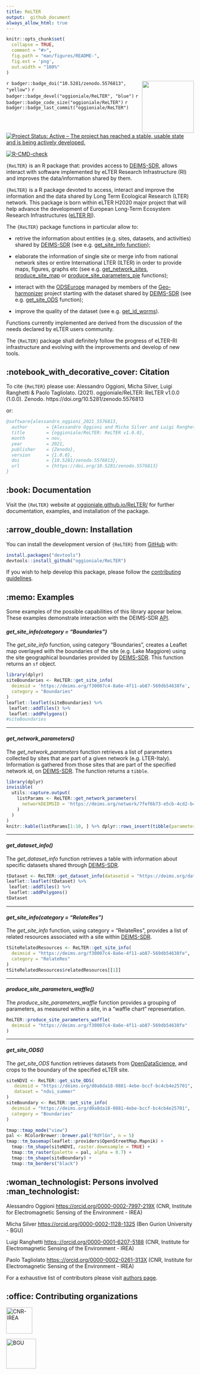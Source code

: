 ```yaml
---
title: ReLTER
output:  github_document
always_allow_html: true
---
```


<!-- README.md is generated from README.Rmd. Please edit that file -->

```r
knitr::opts_chunk$set(
  collapse = TRUE,
  comment = "#>",
  fig.path = "man/figures/README-",
  fig.ext = 'png',
  out.width = "100%"
)
```

<img src='man/figures/logo.png' align="right" height="139" />

<!-- badges: start -->
<!-- other badges https://github.com/GuangchuangYu/badger -->
<!-- DOI badge -->
`r badger::badge_doi("10.5281/zenodo.5576813", "yellow")`
<!-- the version is determined via the DESCRIPTION file -->
`r badger::badge_devel("oggioniale/ReLTER", "blue")`
<!-- CRAN badges -->
<!-- `r badger::badge_cran_release("oggioniale/ReLTER", "orange")` -->
<!-- `r badger::badge_cran_checks("ReLTER")` -->
`r badger::badge_code_size("oggioniale/ReLTER")`
`r badger::badge_last_commit("oggioniale/ReLTER")`
[![Project Status: Active – The project has reached a stable, usable state and is being actively developed.](https://www.repostatus.org/badges/latest/active.svg)](https://www.repostatus.org/#active)

<!-- Once you have submitted a package and it has passed editor checks, add a peer-review badge via -->
<!-- [![](https://badges.ropensci.org/<issue_id>_status.svg)](https://github.com/ropensci/software-review/issues/<issue_id>) -->
<!-- where issue_id is the number of the issue in the software-review repository. -->
[![R-CMD-check](https://github.com/oggioniale/ReLTER/workflows/R-CMD-check/badge.svg)](https://github.com/oggioniale/ReLTER/actions)
<!-- badges: end -->

`{ReLTER}` is an R package that: provides access to [DEIMS-SDR](https://deims.org/), allows interact with software implemented by eLTER Research Infrastructure (RI) and improves the data/information shared by them.

`{ReLTER}` is a R package devoted to access, interact and improve the information and the data shared by Long Term Ecological Research (LTER) network. This package is born within eLTER H2020 major project that will help advance the development of European Long-Term Ecosystem Research Infrastructures ([eLTER RI](https://elter-ri.eu)).

The `{ReLTER}` package functions in particular allow to:

- retrive the information about entities (e.g. sites, datasets, and activities) shared by [DEIMS-SDR](https://deims.org/) (see e.g. [get_site_info function](https://oggioniale.github.io/ReLTER/reference/get_site_info.html));

- elaborate the information of single site or merge info from national network sites or entire International LTER (ILTER) in order to provide maps, figures, graphs etc (see e.g. [get_network_sites](https://oggioniale.github.io/ReLTER/reference/get_network_sites.html), [produce_site_map](https://oggioniale.github.io/ReLTER/reference/produce_site_map.html) or [produce_site_parameters_pie](https://oggioniale.github.io/ReLTER/reference/produce_site_parameters_pie.html) functions);

- interact with the [ODSEurope](maps.opendatascience.eu) managed by members of the [Geo-harmonizer](https://opendatascience.eu/geoharmonizer-project/) project starting with the dataset shared by [DEIMS-SDR](https://deims.org/) (see e.g. [get_site_ODS](https://oggioniale.github.io/ReLTER/reference/get_site_ODS.html) function);

- improve the quality of the dataset (see e.g. [get_id_worms](https://oggioniale.github.io/ReLTER/reference/get_id_worms.html)).

Functions currently implemented are derived from the discussion of the needs declared by eLTER users community.

The `{ReLTER}` package shall definitely follow the progress of eLTER-RI infrastructure and evolving with the improvements and develop of new tools.

<!-- about the icons https://github.com/ikatyang/emoji-cheat-sheet -->
## :notebook_with_decorative_cover: Citation

To cite `{ReLTER}` please use:
Alessandro Oggioni, Micha Silver, Luigi Ranghetti & Paolo Tagliolato. (2021). oggioniale/ReLTER: ReLTER v1.0.0 (1.0.0). Zenodo. https://doi.org/10.5281/zenodo.5576813

or:

``` bibtex
@software{alessandro_oggioni_2021_5576813,
  author       = {Alessandro Oggioni and Micha Silver and Luigi Ranghetti and Paolo Tagliolato},
  title        = {oggioniale/ReLTER: ReLTER v1.0.0},
  month        = nov,
  year         = 2021,
  publisher    = {Zenodo},
  version      = {1.0.0},
  doi          = {10.5281/zenodo.5576813},
  url          = {https://doi.org/10.5281/zenodo.5576813}
}
```

## :book: Documentation

Visit the `{ReLTER}` website at [oggioniale.github.io/ReLTER/](https://oggioniale.github.io/ReLTER/) for further documentation, examples,  and installation of the package.  


## :arrow_double_down: Installation

You can install the development version of `{ReLTER}` from [GitHub](https://github.com/oggioniale/ReLTER) with:

```r
install.packages("devtools")
devtools::install_github("oggioniale/ReLTER")
```
If you wish to help develop this package, please follow the [contributing guidelines](CONTRIBUTING.md).

## :memo: Examples

Some examples of the possible capabilities of this library appear below. These examples demonstrate interaction with the DEIMS-SDR [API](https://deims.org/api).

#### *get_site_info(category = "Boundaries")*

The *get_site_info* function, using category "Boundaries", creates a Leaflet map overlayed with the boundaries of the site (e.g. Lake Maggiore) using the site geographical boundaries provided by [DEIMS-SDR](https://deims.org/). This function returns an `sf` object.

```r
library(dplyr)
siteBoundaries <- ReLTER::get_site_info(
  deimsid = 'https://deims.org/f30007c4-8a6e-4f11-ab87-569db54638fe',
  category = "Boundaries"
)
leaflet::leaflet(siteBoundaries) %>% 
 leaflet::addTiles() %>% 
 leaflet::addPolygons()
#siteBoundaries
```

--------------------------------

#### *get_network_parameters()*

The *get_network_parameters* function retrieves a list of parameters collected by sites that are part of a given network (e.g. LTER-Italy). Information is gathered from those sites that are part of the specified network id, on [DEIMS-SDR](https://deims.org/). The function returns a `tibble`.

```r
library(dplyr)
invisible(
  utils::capture.output(
    listParams <- ReLTER::get_network_parameters(
      networkDEIMSID = 'https://deims.org/network/7fef6b73-e5cb-4cd2-b438-ed32eb1504b3'
    )
  )
)
knitr::kable(listParams[1:10, ] %>% dplyr::rows_insert(tibble(parameterLabel = "...", parameterUri = "...")))
```

--------------------------------

#### *get_dataset_info()*

The *get_dataset_info* function retrieves a table with information about specific datasets shared through [DEIMS-SDR](https://deims.org/).

```r
tDataset <- ReLTER::get_dataset_info(datasetid = "https://deims.org/dataset/38d604ef-decb-4d67-8ac3-cc843d10d3ef")
leaflet::leaflet(tDataset) %>% 
 leaflet::addTiles() %>% 
 leaflet::addPolygons()
tDataset
```

--------------------------------

#### *get_site_info(category = "RelateRes")*

The *get_site_info* function, using category = "RelateRes", provides a list of related resources associated with a site within [DEIMS-SDR](https://deims.org/).

```r
tSiteRelatedResources <- ReLTER::get_site_info(
  deimsid = "https://deims.org/f30007c4-8a6e-4f11-ab87-569db54638fe",
  category = "RelateRes"
)
tSiteRelatedResources$relatedResources[[1]]
```

--------------------------------

#### *produce_site_parameters_waffle()*

The *produce_site_parameters_waffle* function provides a grouping of parameters, as measured within a site, in a "waffle chart" representation.

```r
ReLTER::produce_site_parameters_waffle(
  deimsid = "https://deims.org/f30007c4-8a6e-4f11-ab87-569db54638fe"
)
```

--------------------------------

#### *get_site_ODS()*

The *get_site_ODS* function retrieves datasets from [OpenDataScience](https://maps.opendatascience.eu/), and crops to the boundary of the specified eLTER site.

```r
siteNDVI <- ReLTER::get_site_ODS(
   deimsid = "https://deims.org/d0a8da18-0881-4ebe-bccf-bc4cb4e25701",
   dataset = "ndvi_summer"
)
siteBoundary <- ReLTER::get_site_info(
  deimsid = "https://deims.org/d0a8da18-0881-4ebe-bccf-bc4cb4e25701",
  category = "Boundaries"
)

tmap::tmap_mode("view")
pal <- RColorBrewer::brewer.pal("RdYlGn", n = 5)
tmap::tm_basemap(leaflet::providers$OpenStreetMap.Mapnik) +
  tmap::tm_shape(siteNDVI, raster.downsample = TRUE) +
  tmap::tm_raster(palette = pal, alpha = 0.7) + 
  tmap::tm_shape(siteBoundary) +
  tmap::tm_borders("black")
```

## :woman_technologist: Persons involved :man_technologist:

Alessandro Oggioni <https://orcid.org/0000-0002-7997-219X> (CNR, Institute for Electromagnetic Sensing of the Environment - IREA)

<!-- Add authors, reviewers including those who, within eLTER network, reviewed the package and add acknowledgements 
     in accordance with this https://ropensci.org/blog/2018/03/16/thanking-reviewers-in-metadata/ and this
     https://devguide.ropensci.org/building.html#authorship.
     Add the same in DESCRIPTION file -->

Micha Silver <https://orcid.org/0000-0002-1128-1325> (Ben Gurion University - BGU)

Luigi Ranghetti <https:://orcid.org/0000-0001-6207-5188> (CNR, Institute for Electromagnetic Sensing of the Environment - IREA)

Paolo Tagliolato <https:://orcid.org/0000-0002-0261-313X> (CNR, Institute for Electromagnetic Sensing of the Environment - IREA)

For a exhaustive list of contributors please visit [authors page](https://oggioniale.github.io/ReLTER/authors).

## :office: Contributing organizations

![CNR-IREA](man/figures/irea_logo.png){height="70"}
<!--a href="http://www.irea.cnr.it/en/"><img src="man/figures/irea_logo.png" height="40" align="left" /></a-->

![BGU](man/figures/bgu_logo.png){height="80"}
<!--a href="https://in.bgu.ac.il/en/"><img src="man/figures/bgu_logo.png" height="40" align="left" /></a-->
